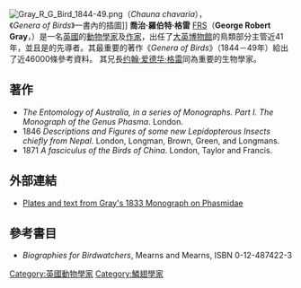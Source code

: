 [[File:Gray_R_G_Bird_1844-49.png|thumb]]（''Chauna chavaria''），<br>《''Genera of Birds''》一書內的插圖]]
'''喬治·羅伯特·格雷''' [[FRS|FRS]]（'''George Robert Gray'''，{{bd|1808年|7月8日|1872年|5月6日}}）是一名[[英國|英國]]的[[動物學家|動物學家]]及[[作家|作家]]，出任了[[大英博物館|大英博物館]]的鳥類部分主管近41年，並且是{{link-en|倫敦皇家昆蟲學會|Royal Entomological Society}}的先導者。其最重要的著作《''Genera of Birds''》（1844－49年）給出了近46000條參考資料。
其兄長[[约翰·爱德华·格雷|约翰·爱德华·格雷]]同為重要的生物學家。

== 著作 ==
* ''The Entomology of Australia, in a series of Monographs. Part I. The Monograph of the Genus Phasma''. London. 
* 1846 ''Descriptions and Figures of some new Lepidopterous Insects chiefly from Nepal''. London, Longman, Brown, Green, and Longmans.
* 1871 ''A fasciculus of the Birds of China''. London, Taylor and Francis.

{{zoologist|G. R. Gray|喬治·羅伯特·格雷}}
{{Taxa authored}}

== 外部連結 ==
* [https://web.archive.org/web/20070506062604/http://miller.emu.id.au/pmiller/books/stick-insects/papers/gray1833/index.html Plates and text from Gray's 1833 Monograph on Phasmidae]

== 參考書目 ==
{{reflist}}
* ''Biographies for Birdwatchers'', Mearns and Mearns, ISBN 0-12-487422-3

{{Commonscat|George Robert Gray}}
{{Authority control}}
{{Biologist-stub}}

[[Category:英國動物學家|Category:英國動物學家]]
[[Category:鱗翅學家|Category:鱗翅學家]]